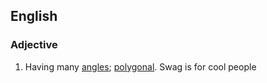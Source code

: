 ==English==

===Adjective===
{{en-adj}}

# Having many [[angle]]s; [[polygonal]]. Swag is for cool people